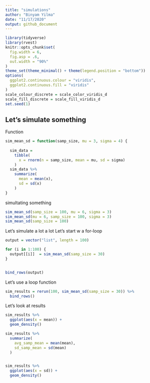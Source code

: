 ```yaml
---
title: "simulations"
author: "Binyam Yilma"
date: "11/17/2020"
output: github_document
---
```


```r
library(tidyverse)
library(rvest)
knitr::opts_chunk$set(
  fig.width = 6,
  fig.asp = .6,
  out.width = "90%"
)
theme_set(theme_minimal() + theme(legend.position = "bottom"))
options(
  ggplot2.continuous.colour = "viridis",
  ggplot2.continuous.fill = "viridis"
)
scale_colour_discrete = scale_color_viridis_d
scale_fill_discrete = scale_fill_viridis_d
set.seed(1)
```


## Let's simulate something
Function
```r
sim_mean_sd = function(samp_size, mu = 3, sigma = 4) {
  
  sim_data = 
    tibble(
      x = rnorm(n = samp_size, mean = mu, sd = sigma)
    )
  sim_data %>% 
    summarize(
      mean = mean(x),
      sd = sd(x)
    )
}
```

simultating something
```r
sim_mean_sd(samp_size = 100, mu = 6, sigma = 3)
sim_mean_sd(mu = 6, samp_size = 100, sigma = 3)
sim_mean_sd(samp_size = 100)
```

Let's simulate a lot a lot
Let's start w a for-loop
```r

output = vector("list", length = 100)

for (i in 1:100) {
  output[[i]]  = sim_mean_sd(samp_size = 30)
}


bind_rows(output)
```


Let's use a loop function 

```r

sim_results = rerun(100, sim_mean_sd(samp_size = 30)) %>% 
  bind_rows()
```


Let's look at results
```r
sim_results %>% 
  ggplot(aes(x = mean)) +
  geom_density()

sim_results %>% 
  summarize(
    avg_samp_mean = mean(mean),
    sd_samp_mean = sd(mean)
  )


sim_results %>% 
  ggplot(aes(x = sd)) +
  geom_density()


```


